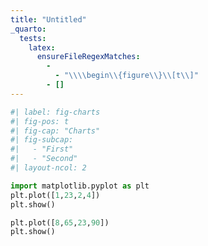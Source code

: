 ```yaml
---
title: "Untitled"
_quarto:
  tests:
    latex:
      ensureFileRegexMatches:
        -
          - "\\\\begin\\{figure\\}\\[t\\]"
        - []
---
```


```python
#| label: fig-charts
#| fig-pos: t
#| fig-cap: "Charts"
#| fig-subcap: 
#|   - "First"
#|   - "Second"
#| layout-ncol: 2

import matplotlib.pyplot as plt
plt.plot([1,23,2,4])
plt.show()

plt.plot([8,65,23,90])
plt.show()
```